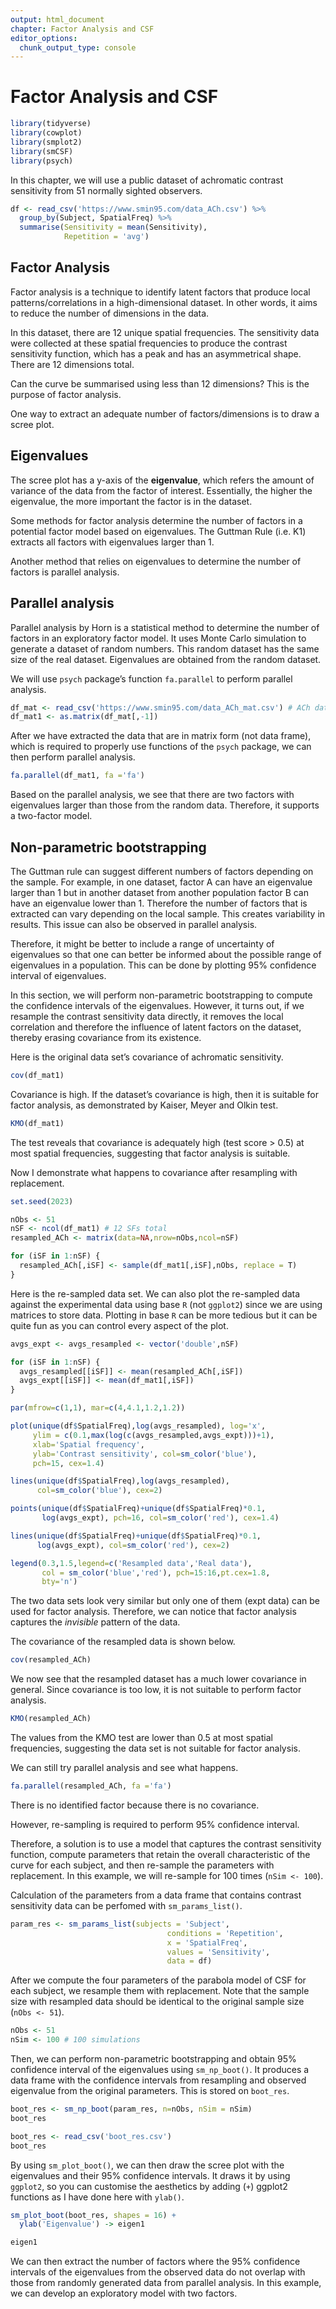 ```yaml
---
output: html_document
chapter: Factor Analysis and CSF 
editor_options:
  chunk_output_type: console
---
```


# Factor Analysis and CSF 

```r
library(tidyverse)
library(cowplot)
library(smplot2)
library(smCSF)
library(psych)
```

In this chapter, we will use a public dataset of achromatic contrast sensitivity from 51 normally sighted observers.

```r
df <- read_csv('https://www.smin95.com/data_ACh.csv') %>%
  group_by(Subject, SpatialFreq) %>% 
  summarise(Sensitivity = mean(Sensitivity),
            Repetition = 'avg')

```

## Factor Analysis

Factor analysis is a technique to identify latent factors that produce local patterns/correlations in a high-dimensional dataset. In other words, it aims to reduce the number of dimensions in the data.

In this dataset, there are 12 unique spatial frequencies. The sensitivity data were collected at these spatial frequencies to produce the contrast sensitivity function, which has a peak and has an asymmetrical shape. There are 12 dimensions total.

Can the curve be summarised using less than 12 dimensions? This is the purpose of factor analysis.

One way to extract an adequate number of factors/dimensions is to draw a scree plot. 

## Eigenvalues

The scree plot has a y-axis of the **eigenvalue**, which refers the amount of variance of the data from the factor of interest. Essentially, the higher the eigenvalue, the more important the factor is in the dataset.

Some methods for factor analysis determine the number of factors in a potential factor model based on eigenvalues. The Guttman Rule (i.e. K1) extracts all factors with eigenvalues larger than 1.

Another method that relies on eigenvalues to determine the number of factors is parallel analysis.

## Parallel analysis

Parallel analysis by Horn is a statistical method to determine the number of factors in an exploratory factor model. It uses Monte Carlo simulation to generate a dataset of random numbers. This random dataset has the same size of the real dataset. Eigenvalues are obtained from the random dataset.

We will use `psych` package's function `fa.parallel` to perform parallel analysis.

```r
df_mat <- read_csv('https://www.smin95.com/data_ACh_mat.csv') # ACh data in matrix form
df_mat1 <- as.matrix(df_mat[,-1])
```

After we have extracted the data that are in matrix form (not data frame), which is required to properly use functions of the `psych` package, we can then perform parallel analysis.

```r
fa.parallel(df_mat1, fa ='fa') 
```

Based on the parallel analysis, we see that there are two factors with eigenvalues larger than those from the random data. Therefore, it supports a two-factor model.

## Non-parametric bootstrapping 

The Guttman rule can suggest different numbers of factors depending on the sample. For example, in one dataset, factor A can have an eigenvalue larger than 1 but in another dataset from another population factor B can have an eigenvalue lower than 1. Therefore the number of factors that is extracted can vary depending on the local sample. This creates variability in results. This issue can also be observed in parallel analysis.

Therefore, it might be better to include a range of uncertainty of eigenvalues so that one can better be informed about the possible range of eigenvalues in a population. This can be done by plotting 95% confidence interval of eigenvalues. 

In this section, we will perform non-parametric bootstrapping to compute the confidence intervals of the eigenvalues. However, it turns out, if we resample the contrast sensitivity data directly, it removes the local correlation and therefore the influence of latent factors on the dataset, thereby erasing covariance from its existence. 

Here is the original data set's covariance of achromatic sensitivity.

```r
cov(df_mat1)
```

Covariance is high. If the dataset's covariance is high, then it is suitable for factor analysis, as demonstrated by Kaiser, Meyer and Olkin test.

```r
KMO(df_mat1)
```

The test reveals that covariance is adequately high (test score > 0.5) at most spatial frequencies, suggesting that factor analysis is suitable.

Now I demonstrate what happens to covariance after resampling with replacement.

```r
set.seed(2023)

nObs <- 51
nSF <- ncol(df_mat1) # 12 SFs total
resampled_ACh <- matrix(data=NA,nrow=nObs,ncol=nSF)

for (iSF in 1:nSF) {
  resampled_ACh[,iSF] <- sample(df_mat1[,iSF],nObs, replace = T)
}
```

Here is the re-sampled data set. We can also plot the re-sampled data against the experimental data using base `R` (not `ggplot2`) since we are using matrices to store data. Plotting in base `R` can be more tedious but it can be quite fun as you can control every aspect of the plot.

```r
avgs_expt <- avgs_resampled <- vector('double',nSF)

for (iSF in 1:nSF) {
  avgs_resampled[[iSF]] <- mean(resampled_ACh[,iSF])
  avgs_expt[[iSF]] <- mean(df_mat1[,iSF])
}

par(mfrow=c(1,1), mar=c(4,4.1,1.2,1.2))

plot(unique(df$SpatialFreq),log(avgs_resampled), log='x',
     ylim = c(0.1,max(log(c(avgs_resampled,avgs_expt)))+1),
     xlab='Spatial frequency',
     ylab='Contrast sensitivity', col=sm_color('blue'),
     pch=15, cex=1.4)

lines(unique(df$SpatialFreq),log(avgs_resampled), 
      col=sm_color('blue'), cex=2)

points(unique(df$SpatialFreq)+unique(df$SpatialFreq)*0.1, 
       log(avgs_expt), pch=16, col=sm_color('red'), cex=1.4)

lines(unique(df$SpatialFreq)+unique(df$SpatialFreq)*0.1,
      log(avgs_expt), col=sm_color('red'), cex=2)

legend(0.3,1.5,legend=c('Resampled data','Real data'),
       col = sm_color('blue','red'), pch=15:16,pt.cex=1.8,
       bty='n')
```

The two data sets look very similar but only one of them (expt data) can be used for factor analysis. Therefore, we can notice that factor analysis captures the *invisible* pattern of the data.

The covariance of the resampled data is shown below.

```r
cov(resampled_ACh)
```

We now see that the resampled dataset has a much lower covariance in general. Since covariance is too low, it is not suitable to perform factor analysis.

```r
KMO(resampled_ACh)
```

The values from the KMO test are lower than 0.5 at most spatial frequencies, suggesting the data set is not suitable for factor analysis. 

We can still try parallel analysis and see what happens.

```r
fa.parallel(resampled_ACh, fa ='fa')
```

There is no identified factor because there is no covariance.

However, re-sampling is required to perform 95% confidence interval.

Therefore, a solution is to use a model that captures the contrast sensitivity function, compute parameters that retain the overall characteristic of the curve for each subject, and then re-sample the parameters with replacement. In this example, we will re-sample for 100 times (`nSim <- 100`).

Calculation of the parameters from a data frame that contains contrast sensitivity data can be perfomed with `sm_params_list()`.

```r
param_res <- sm_params_list(subjects = 'Subject', 
                                   conditions = 'Repetition',
                                   x = 'SpatialFreq', 
                                   values = 'Sensitivity', 
                                   data = df)

```

After we compute the four parameters of the parabola model of CSF for each subject, we resample them with replacement. Note that the sample size with resampled data should be identical to the original sample size (`nObs <- 51`).


```r
nObs <- 51
nSim <- 100 # 100 simulations
```

Then, we can perform non-parametric bootstrapping and obtain 95% confidence interval of the eigenvalues using `sm_np_boot()`. It produces a data frame with the confidence intervals from resampling and observed eigenvalue from the original parameters. This is stored on `boot_res`.

```r
boot_res <- sm_np_boot(param_res, n=nObs, nSim = nSim)
boot_res
```

```r
boot_res <- read_csv('boot_res.csv')
boot_res
```

By using `sm_plot_boot()`, we can then draw the scree plot with the eigenvalues and their 95% confidence intervals. It draws it by using `ggplot2`, so you can customise the aesthetics by adding (`+`) ggplot2 functions as I have done here with `ylab()`.

```r
sm_plot_boot(boot_res, shapes = 16) + 
  ylab('Eigenvalue') -> eigen1

eigen1
```

We can then extract the number of factors where the 95% confidence intervals of the eigenvalues from the observed data do not overlap with those from randomly generated data from parallel analysis. In this example, we can develop an exploratory model with two factors.
